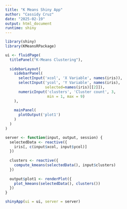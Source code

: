 ```yaml
---
title: "K Means Shiny App"
author: "Cassidy Cruz"
date: "2025-02-19"
output: html_document
runtime: shiny
---
```

```r
library(shiny)
library(KMeansRPackage) 

ui <- fluidPage(
  titlePanel("K-Means Clustering"),
  
  sidebarLayout(
    sidebarPanel(
      selectInput('xcol', 'X Variable', names(iris)),
      selectInput('ycol', 'Y Variable', names(iris),
                  selected=names(iris)[[2]]),
      numericInput('clusters', 'Cluster count', 3,
                   min = 1, max = 9)
    ),
    
    mainPanel(
      plotOutput('plot1')
    )
  )
)

server <- function(input, output, session) {
  selectedData <- reactive({
    iris[, c(input$xcol, input$ycol)]
  })
  
  clusters <- reactive({
    compute_kmeans(selectedData(), input$clusters) 
  })
  
  output$plot1 <- renderPlot({
    plot_kmeans(selectedData(), clusters()) 
  })
}

shinyApp(ui = ui, server = server)
```


